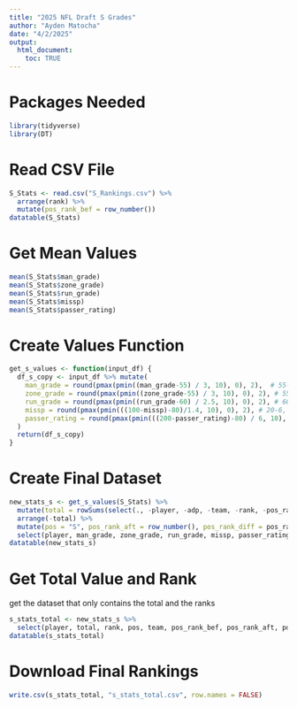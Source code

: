 ```yaml
---
title: "2025 NFL Draft S Grades"
author: "Ayden Matocha"
date: "4/2/2025"
output:
  html_document:
    toc: TRUE
---
```


# Packages Needed
```r
library(tidyverse)
library(DT)
```

# Read CSV File
```r
S_Stats <- read.csv("S_Rankings.csv") %>%
  arrange(rank) %>%
  mutate(pos_rank_bef = row_number())
datatable(S_Stats)
```

# Get Mean Values
```r
mean(S_Stats$man_grade)
mean(S_Stats$zone_grade)
mean(S_Stats$run_grade)
mean(S_Stats$missp)
mean(S_Stats$passer_rating)
```

# Create Values Function
```r
get_s_values <- function(input_df) {
  df_s_copy <- input_df %>% mutate(
    man_grade = round(pmax(pmin((man_grade-55) / 3, 10), 0), 2),  # 55-85, mean 70
    zone_grade = round(pmax(pmin((zone_grade-55) / 3, 10), 0), 2), # 55-85, mean 70
    run_grade = round(pmax(pmin((run_grade-60) / 2.5, 10), 0), 2), # 60-85, mean 72.5
    missp = round(pmax(pmin(((100-missp)-80)/1.4, 10), 0), 2), # 20-6, mean 12.5
    passer_rating = round(pmax(pmin(((200-passer_rating)-80) / 6, 10), 0), 2), # 120-60, mean 85
  )
  return(df_s_copy)
}
```

# Create Final Dataset
```r
new_stats_s <- get_s_values(S_Stats) %>% 
  mutate(total = rowSums(select(., -player, -adp, -team, -rank, -pos_rank_bef))) %>% 
  arrange(-total) %>% 
  mutate(pos = "S", pos_rank_aft = row_number(), pos_rank_diff = pos_rank_bef-pos_rank_aft) %>%
  select(player, man_grade, zone_grade, run_grade, missp, passer_rating, total, rank, pos, team, pos_rank_bef, pos_rank_aft, pos_rank_diff)
datatable(new_stats_s)
```

# Get Total Value and Rank
get the dataset that only contains the total and the ranks
```r
s_stats_total <- new_stats_s %>%
  select(player, total, rank, pos, team, pos_rank_bef, pos_rank_aft, pos_rank_diff)
datatable(s_stats_total)
```

# Download Final Rankings
```r
write.csv(s_stats_total, "s_stats_total.csv", row.names = FALSE)
```